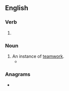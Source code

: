==English==

===Verb===
{{head|en|verb form}}

# {{present participle of|team|lang=en|nocat=1}}

===Noun===
{{en-noun}}

# An instance of [[teamwork]].
#* {{quote-text|lang=en|year=1983|author=Frank Northen Magill|title=Magill's American film guide|volume=1|page=647|passage=The father-son byplay is occasionally overdone and tedious, but there is a genuine warmth in both the Oland-Luke and the Toler-Sen Yung '''teamings'''.}}

===Anagrams===
* {{anagrams|en|a=aegimnt|mintage|tegmina}}